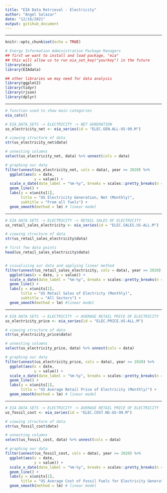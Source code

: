 ```yaml
---
title: "EIA Data Retrieval - Electricity"
author: "Angel Salazar"
date: "12/16/2021"
output: gitihub_document
---
```


***

```r
knitr::opts_chunk$set(echo = TRUE)

# Energy Information Administration Package Managers
## first we want to install and load package, "eia"
## this will allow us to run eia_set_key("yourkey") in the future
library(eia)
library(EIAdata)

## other libraries we may need for data analysis
library(ggplot2)
library(tidyr)
library(rjson)
library(dplyr)

```

***

```r
# function used to show main categories
eia_cats()

# EIA_DATA_SETS -> ELECTRICITY -> NET GENERATION
us_electricity_net <- eia_series(id = "ELEC.GEN.ALL-US-99.M") 

# viewing structure of data
str(us_electricity_net$data)

# unnesting columns 
select(us_electricity_net, data) %>% unnest(cols = data)

# graphing our data
filter(unnest(us_electricity_net, cols = data), year >= 2020) %>%
  ggplot(aes(x = date, 
             y = value)) + 
  scale_x_date(date_label = "%m-%y", breaks = scales::pretty_breaks(n = 10)) +
  geom_line() +
  labs(y = x$units[1], 
       title = "US Electricity Generation, Net (Monthly)", 
       subtitle = "From all fuels") +
  geom_smooth(method = lm) # linear model 
```

***

```r
# EIA DATA SETS -> ELECTRICITY -> RETAIL SALES OF ELECTRICITY
us_retail_sales_electricity <- eia_series(id = "ELEC.SALES.US-ALL.M")

# viewing structure of data
str(us_retail_sales_electricity$data)

# first few data points
head(us_retail_sales_electricity$data)


# visualizing our data and applying linear method
filter(unnest(us_retail_sales_electricity, cols = data), year >= 2020) %>%
  ggplot(aes(x = date, y = value)) + 
  scale_x_date(date_label = "%m-%y", breaks = scales::pretty_breaks(n = 10)) +
  geom_line() +
  labs(y = x$units[1], 
       title = "US Retail Sales of Electricty (Monthly)", 
       subtitle = "All Sectors") + 
  geom_smooth(method = lm) #linear model

```

***

```r
# EIA DATA SETS -> ELECTRICITY -> AVERAGE RETAIL PRICE OF ELECTRICITY
us_electricity_price <- eia_series(id = "ELEC.PRICE.US-ALL.M")

# viewing structure of data
str(us_electricity_price$data)

# unnesting columns 
select(us_electricity_price, data) %>% unnest(cols = data)

# graphing our data
filter(unnest(us_electricity_price, cols = data), year >= 2020) %>%
  ggplot(aes(x = date, 
             y = value)) + 
  scale_x_date(date_label = "%m-%y", breaks = scales::pretty_breaks(n = 10)) +
  geom_line() +
  labs(y = x$units[1], 
       title = "US Average Retail Price of Electricity (Monthly)") +
  geom_smooth(method = lm) # linear model 


```

***

```r
# EIA DATA SETS -> ELECTRICITY -> AVERAGE RETAIL PRICE OF ELECTRICITY
us_fossil_cost <- eia_series(id = "ELEC.COST.NG-US-99.M")

# viewing structure of data
str(us_fossil_cost$data)

# unnesting columns 
select(us_fossil_cost, data) %>% unnest(cols = data)

# graphing our data
filter(unnest(us_fossil_cost, cols = data), year >= 2020) %>%
  ggplot(aes(x = date, 
             y = value)) + 
  scale_x_date(date_label = "%m-%y", breaks = scales::pretty_breaks(n = 10)) +
  geom_line() +
  labs(y = x$units[1], 
       title = "US Average Cost of Fossil Fuels for Electricity Generation, Natural Gas (Monthly)") +
  geom_smooth(method = lm) # linear model 

```

